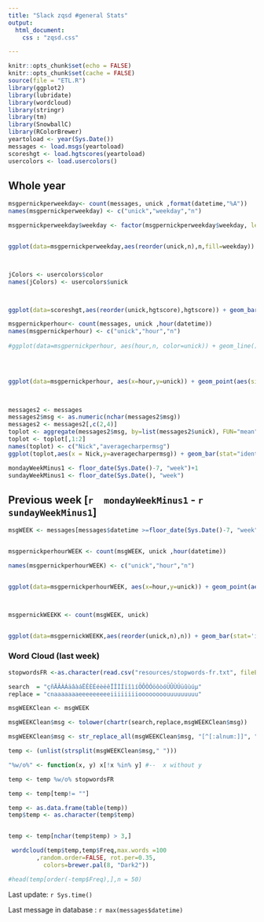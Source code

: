 ---
title: "Slack zqsd #general Stats"
output:
  html_document:
    css : "zqsd.css"

---


```{r setup, include=FALSE}
knitr::opts_chunk$set(echo = FALSE)
knitr::opts_chunk$set(cache = FALSE)
source(file = "ETL.R")
library(ggplot2)
library(lubridate)
library(wordcloud)
library(stringr)
library(tm)
library(SnowballC)
library(RColorBrewer)
yeartoload <- year(Sys.Date())
messages <- load.msgs(yeartoload)
scoreshgt <- load.hgtscores(yeartoload)
usercolors <- load.usercolors() 
```

## Whole year



```{r msgpernickperweekday }



msgpernickperweekday<- count(messages, unick ,format(datetime,"%A"))
names(msgpernickperweekday) <- c("unick","weekday","n")

msgpernickperweekday$weekday <- factor(msgpernickperweekday$weekday, levels = c("lundi","mardi","mercredi","jeudi","vendredi","samedi","dimanche"))


ggplot(data=msgpernickperweekday,aes(reorder(unick,n),n,fill=weekday)) + coord_flip() + geom_bar(stat="identity") + ggtitle(sprintf("Number of messages per weekday for %s", (yeartoload))) + xlab("Username") + ylab("# of messages") + scale_fill_brewer(palette = "Blues")




```


```{r hgtscores}


jColors <- usercolors$color
names(jColors) <- usercolors$unick



ggplot(data=scoreshgt,aes(reorder(unick,hgtscore),hgtscore)) + geom_bar(stat='identity') + coord_flip() + ylab("HGT Score") + xlab("Username")+ ggtitle("HGT Scores per username") + aes(fill=unick)+ scale_fill_manual(values = jColors)+ guides(fill=FALSE)

```


```{r perhourstats}

msgpernickperhour<- count(messages, unick ,hour(datetime))
names(msgpernickperhour) <- c("unick","hour","n")
 
#ggplot(data=msgpernickperhour, aes(hour,n, color=unick)) + geom_line() + ylab("# of messages") + ggtitle("Activity per hour") + scale_x_continuous(breaks=1:24)
 



ggplot(data=msgpernickperhour, aes(x=hour,y=unick)) + geom_point(aes(size=n),pch=21) + aes(color=unick,fill=unick) + scale_fill_manual(values = jColors)+ ylab("# of messages") + ggtitle("Activity per hour for the whole year") + scale_x_continuous(breaks=1:24) + guides(color=FALSE,fill=FALSE)
 



```


```{r}
messages2 <- messages
messages2$msg <- as.numeric(nchar(messages2$msg))
messages2 <- messages2[,c(2,4)]
toplot <- aggregate(messages2$msg, by=list(messages2$unick), FUN="mean")
toplot <- toplot[,1:2]
names(toplot) <- c("Nick","averagecharpermsg")
ggplot(toplot,aes(x = Nick,y=averagecharpermsg)) + geom_bar(stat="identity") + coord_flip() + aes(fill=Nick) + scale_fill_manual(values = jColors) + guides(fill=FALSE) + ggtitle("Average number of chars per message") + xlab("Nick") + ylab("Average chars in message")

```



```{r}
mondayWeekMinus1 <- floor_date(Sys.Date()-7, "week")+1
sundayWeekMinus1 <- floor_date(Sys.Date(), "week")

```



## Previous week [`r  mondayWeekMinus1` - `r sundayWeekMinus1`]


```{r lastweekactivity}

msgWEEK <- messages[messages$datetime >=floor_date(Sys.Date()-7, "week")+1 & messages$datetime <=  floor_date(Sys.Date(), "week")+1 ,]


msgpernickperhourWEEK <- count(msgWEEK, unick ,hour(datetime))

names(msgpernickperhourWEEK) <- c("unick","hour","n")


ggplot(data=msgpernickperhourWEEK, aes(x=hour,y=unick)) + geom_point(aes(size=n),pch=21) + aes(color=unick,fill=unick) + scale_fill_manual(values = jColors)+ ylab("# of messages") + ggtitle("Activity per hour of previous week")  + scale_x_continuous(breaks=1:24) + guides(color=FALSE,fill=FALSE)




```



```{r msgperweek}

msgpernickWEEKK <- count(msgWEEK, unick)


ggplot(data=msgpernickWEEKK,aes(reorder(unick,n),n)) + geom_bar(stat='identity') + coord_flip() + ylab("Number of messages") + xlab("Username")+ ggtitle("Most useless at work (previous week)") + aes(fill=unick)+ scale_fill_manual(values = jColors)+ guides(fill=FALSE)

```

### Word Cloud (last week)
```{r wordcloud}

stopwordsFR <-as.character(read.csv("resources/stopwords-fr.txt", fileEncoding = "UTF-8", header=FALSE)$V1  )

search  = "çñÄÂÀÁäâàáËÊÈÉéèëêÏÎÌÍïîìíÖÔÒÓöôòóÜÛÙÚüûùúµ"
replace = "cnaaaaaaaeeeeeeeeeiiiiiiiioooooooouuuuuuuuu"

msgWEEKClean <- msgWEEK

msgWEEKClean$msg <- tolower(chartr(search,replace,msgWEEKClean$msg))

msgWEEKClean$msg <- str_replace_all(msgWEEKClean$msg, "[^[:alnum:]]", " ")

temp <- (unlist(strsplit(msgWEEKClean$msg," ")))

"%w/o%" <- function(x, y) x[!x %in% y] #--  x without y

temp <- temp %w/o% stopwordsFR

temp <- temp[temp!= ""]

temp <- as.data.frame(table(temp))
temp$temp <- as.character(temp$temp)


temp <- temp[nchar(temp$temp) > 3,]

 wordcloud(temp$temp,temp$Freq,max.words =100
        ,random.order=FALSE, rot.per=0.35, 
          colors=brewer.pal(8, "Dark2"))

#head(temp[order(-temp$Freq),],n = 50)
```

Last update: `r Sys.time()`  

Last message in database : `r max(messages$datetime)`

